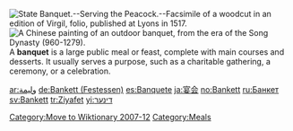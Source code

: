 [[Category:Move to Wiktionary 2007-12]]
[[Image:State Banquet Serving the Peacock Fac simile of a Woodcut in an edition of Virgil folio published at Lyons in 1517.png|thumb|right|State Banquet.--Serving the Peacock.--Facsimile of a woodcut in an edition of Virgil, folio, published at Lyons in 1517.]]
[[Image:Song Dynasty Elegant Party.JPG|thumb|right|A [[Chinese painting]] of an outdoor banquet, from the era of the [[Song Dynasty]] (960-1279).]]
{{otheruses}}
A '''banquet''' is a large public meal or feast, complete with main courses and desserts.  It usually serves a purpose, such as a charitable gathering, a ceremony, or a celebration.  

[[Category:Meals]]

{{food-stub}}

[[ar:وليمة]]
[[de:Bankett (Festessen)]]
[[es:Banquete]]
[[ja:宴会]]
[[no:Bankett]]
[[ru:Банкет]]
[[sv:Bankett]]
[[tr:Ziyafet]]
[[yi:דינער]]